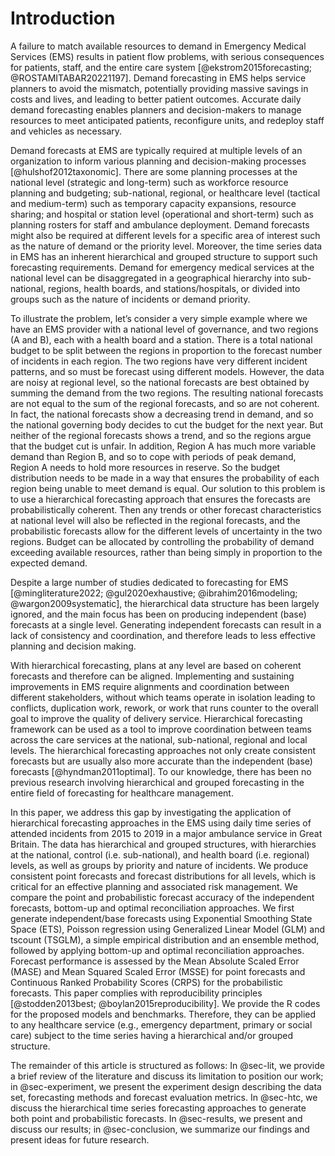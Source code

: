 # Introduction {#sec-intro}

A failure to match available resources to demand in Emergency Medical Services (EMS) results in patient flow problems, with serious consequences for patients, staff, and the entire care system [@ekstrom2015forecasting; @ROSTAMITABAR20221197]. Demand forecasting in EMS helps service planners to avoid the mismatch, potentially providing massive savings in costs and lives, and leading to better patient outcomes. Accurate daily demand forecasting enables planners and decision-makers to manage resources to meet anticipated patients, reconfigure units, and redeploy staff and vehicles as necessary.

Demand forecasts at EMS are typically required at multiple levels of an organization to inform various planning and decision-making processes [@hulshof2012taxonomic]. There are some planning processes at the national level (strategic and long-term) such as workforce resource planning and budgeting; sub-national, regional, or healthcare level (tactical and medium-term) such as temporary capacity expansions, resource sharing; and hospital or station level (operational and short-term) such as planning rosters for staff and ambulance deployment. Demand forecasts might also be required at different levels for a specific area of interest such as the nature of demand or the priority level. Moreover, the time series data in EMS has an inherent hierarchical and grouped structure to support such forecasting requirements. Demand for emergency medical services at the national level can be disaggregated in a geographical hierarchy into sub-national, regions, health boards, and stations/hospitals, or divided into groups such as the nature of incidents or demand priority. \textcolor{teal}{Forecasts produced at both higher and lower levels of hierarchies are necessary for effective decision-making in EMS. For example, control area EMS forecasts can inform strategic decisions about how to allocate limited resources to lower levels, such as health boards and stations/hospitals. At the lower levels, hospitals or ambulance stations could use such forecasts to plan for staffing and resource allocation, ambulance dispatching, staff-to-shift assignment, staff rescheduling based on the anticipated volume and priority and nature of incidents. Additionally, generating forecasts at lower levels could potentially improve the accuracy of the high-level forecasts, by providing more detailed information on the nature and priority of incidents. This could help to identify patterns in demand that may not be apparent at the higher level. Therefore, employing forecasting techniques that consider the hierarchical and/or grouped patterns of time series in EMS aligns naturally, offering the possibility to enhance forecast accuracy and facilitate coordination.}

To illustrate the problem, let's consider a very simple example where we have an EMS provider with a national level of governance, and two regions (A and B), each with a health board and a station. There is a total national budget to be split between the regions in proportion to the forecast number of incidents in each region. The two regions have very different incident patterns, and so must be forecast using different models. However, the data are noisy at regional level, so the national forecasts are best obtained by summing the demand from the two regions. The resulting national forecasts are not equal to the sum of the regional forecasts, and so are not coherent. In fact, the national forecasts show a decreasing trend in demand, and so the national governing body decides to cut the budget for the next year. But neither of the regional forecasts shows a trend, and so the regions argue that the budget cut is unfair. In addition, Region A has much more variable demand than Region B, and so to cope with periods of peak demand, Region A needs to hold more resources in reserve. So the budget distribution needs to be made in a way that ensures the probability of each region being unable to meet demand is equal. Our solution to this problem is to use a hierarchical forecasting approach that ensures the forecasts are probabilistically coherent. Then any trends or other forecast characteristics at national level will also be reflected in the regional forecasts, and the probabilistic forecasts allow for the different levels of uncertainty in the two regions. Budget can be allocated by controlling the probability of demand exceeding available resources, rather than being simply in proportion to the expected demand.

Despite a large number of studies dedicated to forecasting for EMS [@mingliterature2022; @gul2020exhaustive; @ibrahim2016modeling; @wargon2009systematic], the hierarchical data structure has been largely ignored, and the main focus has been on producing independent (base) forecasts at a single level. Generating independent forecasts can result in a lack of consistency and coordination, and therefore leads to less effective planning and decision making. \textcolor{teal}{For example, suppose the annual budget for the whole organization is to be allocated to each area health board based on demand within the corresponding area. If the forecasts are incoherent, there is a mismatch between the total resources to be allocated, and the resources allocated to each area. Further, suppose the budget also needs to take account of the nature of incidents that occur within each area, with more money allocated for some types of incidents than others. Then we need forecasts of the demand disaggregated by nature of incidents and health board, but these data are often too noisy to forecast directly. Forecast reconciliation addresses these problems by ensuring the forecasts are coherent across all aggregated and disaggregated series (avoiding mismatches), and by using the signal in the aggregated data to allow forecasting of highly disaggregated data (allowing better targetting of the budget).}

With hierarchical forecasting, plans at any level are based on coherent forecasts and therefore can be aligned. Implementing and sustaining improvements in EMS require alignments and coordination between different stakeholders, without which teams operate in isolation leading to conflicts, duplication work, rework, or work that runs counter to the overall goal to improve the quality of delivery service. Hierarchical forecasting framework can be used as a tool to improve coordination between teams across the care services at the national, sub-national, regional and local levels. The hierarchical forecasting approaches not only create consistent forecasts but are usually also more accurate than the independent (base) forecasts [@hyndman2011optimal]. To our knowledge, there has been no previous research involving hierarchical and grouped forecasting in the entire field of forecasting for healthcare management.

In this paper, we address this gap by investigating the application of hierarchical forecasting approaches in the EMS using daily time series of attended incidents from 2015 to 2019 in a major ambulance service in Great Britain. The data has hierarchical and grouped structures, with hierarchies at the national, control (i.e. sub-national), and health board (i.e. regional) levels, as well as groups by priority and nature of incidents. We produce consistent point forecasts and forecast distributions for all levels, which is critical for an effective planning and associated risk management. We compare the point and probabilistic forecast accuracy of the independent forecasts, bottom-up and optimal reconciliation approaches. We first generate independent/base forecasts using Exponential Smoothing State Space (ETS), Poisson regression using Generalized Linear Model (GLM) and tscount (TSGLM), a simple empirical distribution and an ensemble method, followed by applying bottom-up and optimal reconciliation approaches. Forecast performance is assessed by the Mean Absolute Scaled Error (MASE) and  Mean Squared Scaled Error (MSSE) for point forecasts and Continuous Ranked Probability Scores (CRPS) for the probabilistic forecasts.
This paper complies with reproducibility principles [@stodden2013best; @boylan2015reproducibility]. We provide the R codes for the proposed models and benchmarks. Therefore, they can be applied to any healthcare service (e.g., emergency department, primary or social care) subject to the time series having a hierarchical and/or grouped structure.

The remainder of this article is structured as follows: In @sec-lit, we provide a brief review of the literature and discuss its limitation to position our work; in @sec-experiment, we present the experiment design describing the data set, forecasting methods and forecast evaluation metrics. In @sec-htc, we discuss the hierarchical time series forecasting approaches to generate both point and probabilistic forecasts. In @sec-results, we present and discuss our results; in @sec-conclusion, we summarize our findings and present ideas for future research.
